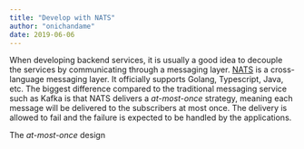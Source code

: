 ```yaml
---
title: "Develop with NATS"
author: "onichandame"
date: 2019-06-06
---
```


When developing backend services, it is usually a good idea to decouple the services by communicating through a messaging layer. [NATS][nats] is a cross-language messaging layer. It officially supports Golang, Typescript, Java, etc. The biggest difference compared to the traditional messaging service such as Kafka is that NATS delivers a *at-most-once* strategy, meaning each message will be delivered to the subscribers at most once. The delivery is allowed to fail and the failure is expected to be handled by the applications.

The *at-most-once* design

[nats]: https://nats.io/
